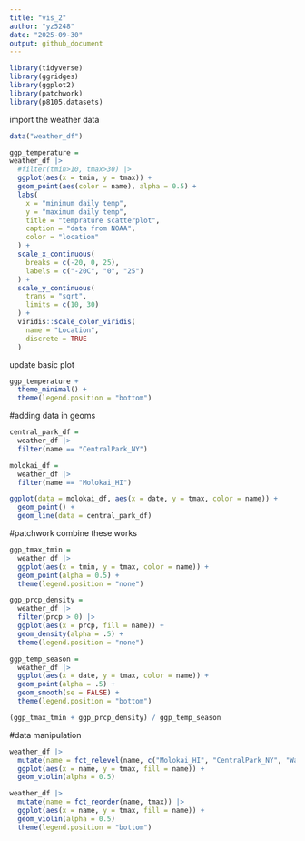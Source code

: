```yaml
---
title: "vis_2"
author: "yz5248"
date: "2025-09-30"
output: github_document
---
```


```r
library(tidyverse)
library(ggridges)
library(ggplot2)
library(patchwork)
library(p8105.datasets)
```

import the weather data
```r
data("weather_df")
```

```r
ggp_temperature =
weather_df |> 
  #filter(tmin>10, tmax>30) |>
  ggplot(aes(x = tmin, y = tmax)) + 
  geom_point(aes(color = name), alpha = 0.5) +
  labs(
    x = "minimum daily temp",
    y = "maximum daily temp",
    title = "temprature scatterplot",
    caption = "data from NOAA",
    color = "location"
  ) +
  scale_x_continuous(
    breaks = c(-20, 0, 25),
    labels = c("-20C", "0", "25")
  ) + 
  scale_y_continuous(
    trans = "sqrt",
    limits = c(10, 30)
  ) + 
  viridis::scale_color_viridis(
    name = "Location", 
    discrete = TRUE
  )
```

update basic plot
```r
ggp_temperature + 
  theme_minimal() +
  theme(legend.position = "bottom")
```


#adding data in geoms
```r
central_park_df = 
  weather_df |> 
  filter(name == "CentralPark_NY")

molokai_df = 
  weather_df |> 
  filter(name == "Molokai_HI")

ggplot(data = molokai_df, aes(x = date, y = tmax, color = name)) + 
  geom_point() + 
  geom_line(data = central_park_df) 
```

#patchwork
combine these works
```r
ggp_tmax_tmin = 
  weather_df |>
  ggplot(aes(x = tmin, y = tmax, color = name)) +
  geom_point(alpha = 0.5) +
  theme(legend.position = "none")

ggp_prcp_density = 
  weather_df |> 
  filter(prcp > 0) |> 
  ggplot(aes(x = prcp, fill = name)) + 
  geom_density(alpha = .5) +
  theme(legend.position = "none")

ggp_temp_season = 
  weather_df |> 
  ggplot(aes(x = date, y = tmax, color = name)) + 
  geom_point(alpha = .5) +
  geom_smooth(se = FALSE) +
  theme(legend.position = "bottom")

(ggp_tmax_tmin + ggp_prcp_density) / ggp_temp_season
```

#data manipulation
```r
weather_df |>
  mutate(name = fct_relevel(name, c("Molokai_HI", "CentralPark_NY", "Waterhole_WA"))) |> 
  ggplot(aes(x = name, y = tmax, fill = name)) +
  geom_violin(alpha = 0.5)
```

```r
weather_df |>
  mutate(name = fct_reorder(name, tmax)) |> 
  ggplot(aes(x = name, y = tmax, fill = name)) +
  geom_violin(alpha = 0.5)
  theme(legend.position = "bottom")
```


